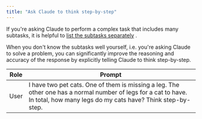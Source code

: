 ```yaml
---
title: "Ask Claude to think step-by-step"
---
```


If you're asking Claude to perform a complex task that includes many subtasks, it is helpful to [list the subtasks separately](/claude/docs/break-tasks-into-subtasks) .

When you don't know the subtasks well yourself, i.e. you're asking Claude to solve a problem, you can significantly improve the reasoning and accuracy of the response by explicitly telling Claude to think step-by-step.

| Role | Prompt                                                                                                                                                                       |
| ---- | ---------------------------------------------------------------------------------------------------------------------------------------------------------------------------- |
| User | I have two pet cats. One of them is missing a leg. The other one has a normal number of legs for a cat to have. In total, how many legs do my cats have? Think step-by-step. |